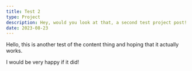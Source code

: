```yaml
---
title: Test 2
type: Project
description: Hey, would you look at that, a second test project post!
date: 2023-08-23
---
```


Hello, this is another test of the content thing and hoping that it actually works.

I would be very happy if it did!

